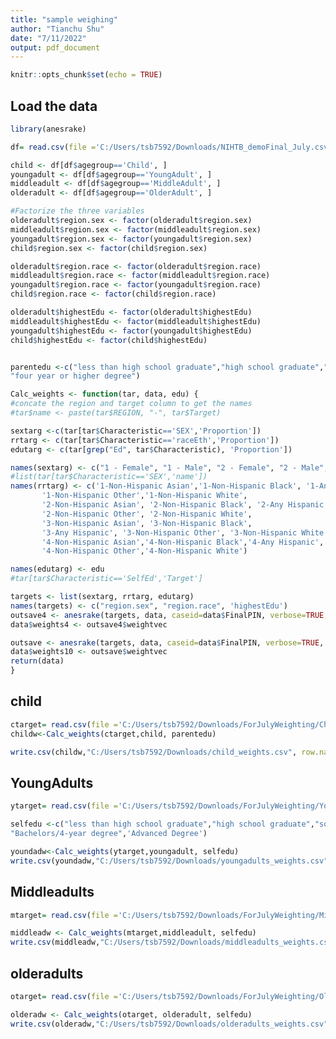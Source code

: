 ---
title: "sample weighing"
author: "Tianchu Shu"
date: "7/11/2022"
output: pdf_document
---

```{r setup, index=FALSE}
knitr::opts_chunk$set(echo = TRUE)
```

## Load the data

```{r Load data}
library(anesrake)

df= read.csv(file ='C:/Users/tsb7592/Downloads/NIHTB_demoFinal_July.csv') # tianchu's path

child <- df[df$agegroup=='Child', ]
youngadult <- df[df$agegroup=='YoungAdult', ]
middleadult <- df[df$agegroup=='MiddleAdult', ]
olderadult <- df[df$agegroup=='OlderAdult', ]

#Factorize the three variables
olderadult$region.sex <- factor(olderadult$region.sex)
middleadult$region.sex <- factor(middleadult$region.sex)
youngadult$region.sex <- factor(youngadult$region.sex)
child$region.sex <- factor(child$region.sex)

olderadult$region.race <- factor(olderadult$region.race)
middleadult$region.race <- factor(middleadult$region.race)
youngadult$region.race <- factor(youngadult$region.race)
child$region.race <- factor(child$region.race)

olderadult$highestEdu <- factor(olderadult$highestEdu)
middleadult$highestEdu <- factor(middleadult$highestEdu)
youngadult$highestEdu <- factor(youngadult$highestEdu)
child$highestEdu <- factor(child$highestEdu)


parentedu <-c("less than high school graduate","high school graduate","some college",
"four year or higher degree")
```

```{r function for calculating the weights}
Calc_weights <- function(tar, data, edu) {
#concate the region and target column to get the names
#tar$name <- paste(tar$REGION, "-", tar$Target)

sextarg <-c(tar[tar$Characteristic=='SEX','Proportion'])
rrtarg <- c(tar[tar$Characteristic=='raceEth','Proportion'])
edutarg <- c(tar[grep("Ed", tar$Characteristic), 'Proportion'])

names(sextarg) <- c("1 - Female", "1 - Male", "2 - Female", "2 - Male", "3 - Female", "3 - Male", "4 - Female", "4 - Male")
#list(tar[tar$Characteristic=='SEX','name'])
names(rrtarg) <- c('1-Non-Hispanic Asian','1-Non-Hispanic Black', '1-Any Hispanic',
       '1-Non-Hispanic Other','1-Non-Hispanic White',
       '2-Non-Hispanic Asian', '2-Non-Hispanic Black', '2-Any Hispanic', 
       '2-Non-Hispanic Other', '2-Non-Hispanic White', 
       '3-Non-Hispanic Asian', '3-Non-Hispanic Black',
       '3-Any Hispanic', '3-Non-Hispanic Other', '3-Non-Hispanic White', 
       '4-Non-Hispanic Asian','4-Non-Hispanic Black','4-Any Hispanic',
       '4-Non-Hispanic Other','4-Non-Hispanic White')

names(edutarg) <- edu
#tar[tar$Characteristic=='SelfEd','Target']

targets <- list(sextarg, rrtarg, edutarg)
names(targets) <- c("region.sex", "region.race", 'highestEdu')
outsave4 <- anesrake(targets, data, caseid=data$FinalPIN, verbose=TRUE, pctlim = 0.01,cap=4)
data$weights4 <- outsave4$weightvec

outsave <- anesrake(targets, data, caseid=data$FinalPIN, verbose=TRUE, pctlim = 0.01,cap=10)
data$weights10 <- outsave$weightvec
return(data)
}
```

## child
```{r ad}
ctarget= read.csv(file ='C:/Users/tsb7592/Downloads/ForJulyWeighting/ChildTargets.csv') 
childw<-Calc_weights(ctarget,child, parentedu)

write.csv(childw,"C:/Users/tsb7592/Downloads/child_weights.csv", row.names = FALSE)
```

## YoungAdults
```{r yound adults, echo=TRUE}
ytarget= read.csv(file ='C:/Users/tsb7592/Downloads/ForJulyWeighting/YoungAdultTargets.csv') 

selfedu <-c("less than high school graduate","high school graduate","some college",
"Bachelors/4-year degree",'Advanced Degree')

youndadw<-Calc_weights(ytarget,youngadult, selfedu)
write.csv(youndadw,"C:/Users/tsb7592/Downloads/youngadults_weights.csv", row.names = FALSE)
```

## Middleadults
```{r ad}
mtarget= read.csv(file ='C:/Users/tsb7592/Downloads/ForJulyWeighting/MiddleAdultTargets.csv') 

middleadw <- Calc_weights(mtarget,middleadult, selfedu)
write.csv(middleadw,"C:/Users/tsb7592/Downloads/middleadults_weights.csv", row.names = FALSE)
```
## olderadults
```{r ad}
otarget= read.csv(file ='C:/Users/tsb7592/Downloads/ForJulyWeighting/OlderAdultTargets.csv') 

olderadw <- Calc_weights(otarget, olderadult, selfedu)
write.csv(olderadw,"C:/Users/tsb7592/Downloads/olderadults_weights.csv", row.names = FALSE)
```
